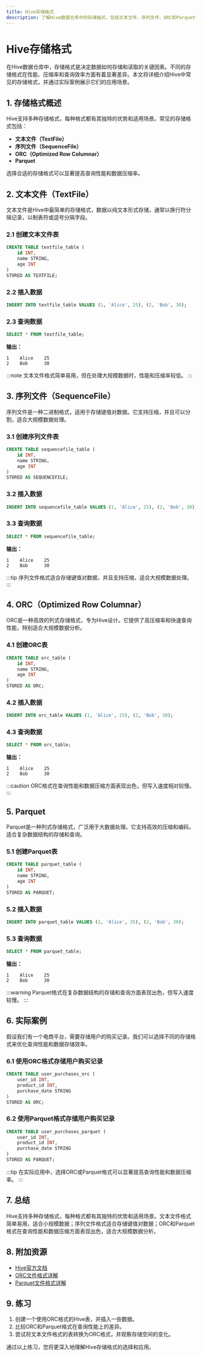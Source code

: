 ```yaml
---
title: Hive存储格式
description: 了解Hive数据仓库中的存储格式，包括文本文件、序列文件、ORC和Parquet等格式的详细解释和实际应用。
---
```


# Hive存储格式

在Hive数据仓库中，存储格式是决定数据如何存储和读取的关键因素。不同的存储格式在性能、压缩率和查询效率方面有着显著差异。本文将详细介绍Hive中常见的存储格式，并通过实际案例展示它们的应用场景。

## 1. 存储格式概述

Hive支持多种存储格式，每种格式都有其独特的优势和适用场景。常见的存储格式包括：

- **文本文件（TextFile）**
- **序列文件（SequenceFile）**
- **ORC（Optimized Row Columnar）**
- **Parquet**

选择合适的存储格式可以显著提高查询性能和数据压缩率。

## 2. 文本文件（TextFile）

文本文件是Hive中最简单的存储格式，数据以纯文本形式存储，通常以换行符分隔记录，以制表符或逗号分隔字段。

### 2.1 创建文本文件表

```sql
CREATE TABLE textfile_table (
    id INT,
    name STRING,
    age INT
)
STORED AS TEXTFILE;
```

### 2.2 插入数据

```sql
INSERT INTO textfile_table VALUES (1, 'Alice', 25), (2, 'Bob', 30);
```

### 2.3 查询数据

```sql
SELECT * FROM textfile_table;
```

**输出：**

```
1    Alice    25
2    Bob      30
```

:::note
文本文件格式简单易用，但在处理大规模数据时，性能和压缩率较低。
:::

## 3. 序列文件（SequenceFile）

序列文件是一种二进制格式，适用于存储键值对数据。它支持压缩，并且可以分割，适合大规模数据处理。

### 3.1 创建序列文件表

```sql
CREATE TABLE sequencefile_table (
    id INT,
    name STRING,
    age INT
)
STORED AS SEQUENCEFILE;
```

### 3.2 插入数据

```sql
INSERT INTO sequencefile_table VALUES (1, 'Alice', 25), (2, 'Bob', 30);
```

### 3.3 查询数据

```sql
SELECT * FROM sequencefile_table;
```

**输出：**

```
1    Alice    25
2    Bob      30
```

:::tip
序列文件格式适合存储键值对数据，并且支持压缩，适合大规模数据处理。
:::

## 4. ORC（Optimized Row Columnar）

ORC是一种高效的列式存储格式，专为Hive设计。它提供了高压缩率和快速查询性能，特别适合大规模数据分析。

### 4.1 创建ORC表

```sql
CREATE TABLE orc_table (
    id INT,
    name STRING,
    age INT
)
STORED AS ORC;
```

### 4.2 插入数据

```sql
INSERT INTO orc_table VALUES (1, 'Alice', 25), (2, 'Bob', 30);
```

### 4.3 查询数据

```sql
SELECT * FROM orc_table;
```

**输出：**

```
1    Alice    25
2    Bob      30
```

:::caution
ORC格式在查询性能和数据压缩方面表现出色，但写入速度相对较慢。
:::

## 5. Parquet

Parquet是一种列式存储格式，广泛用于大数据处理。它支持高效的压缩和编码，适合复杂数据结构的存储和查询。

### 5.1 创建Parquet表

```sql
CREATE TABLE parquet_table (
    id INT,
    name STRING,
    age INT
)
STORED AS PARQUET;
```

### 5.2 插入数据

```sql
INSERT INTO parquet_table VALUES (1, 'Alice', 25), (2, 'Bob', 30);
```

### 5.3 查询数据

```sql
SELECT * FROM parquet_table;
```

**输出：**

```
1    Alice    25
2    Bob      30
```

:::warning
Parquet格式在复杂数据结构的存储和查询方面表现出色，但写入速度较慢。
:::

## 6. 实际案例

假设我们有一个电商平台，需要存储用户的购买记录。我们可以选择不同的存储格式来优化查询性能和数据存储效率。

### 6.1 使用ORC格式存储用户购买记录

```sql
CREATE TABLE user_purchases_orc (
    user_id INT,
    product_id INT,
    purchase_date STRING
)
STORED AS ORC;
```

### 6.2 使用Parquet格式存储用户购买记录

```sql
CREATE TABLE user_purchases_parquet (
    user_id INT,
    product_id INT,
    purchase_date STRING
)
STORED AS PARQUET;
```

:::tip
在实际应用中，选择ORC或Parquet格式可以显著提高查询性能和数据压缩率。
:::

## 7. 总结

Hive支持多种存储格式，每种格式都有其独特的优势和适用场景。文本文件格式简单易用，适合小规模数据；序列文件格式适合存储键值对数据；ORC和Parquet格式在查询性能和数据压缩方面表现出色，适合大规模数据分析。

## 8. 附加资源

- [Hive官方文档](https://cwiki.apache.org/confluence/display/Hive/LanguageManual)
- [ORC文件格式详解](https://orc.apache.org/)
- [Parquet文件格式详解](https://parquet.apache.org/)

## 9. 练习

1. 创建一个使用ORC格式的Hive表，并插入一些数据。
2. 比较ORC和Parquet格式在查询性能上的差异。
3. 尝试将文本文件格式的表转换为ORC格式，并观察存储空间的变化。

通过以上练习，您将更深入地理解Hive存储格式的选择和应用。